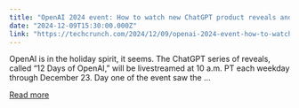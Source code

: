 ```yaml
---
title: "OpenAI 2024 event: How to watch new ChatGPT product reveals and demos"
date: "2024-12-09T15:30:00.000Z"
link: "https://techcrunch.com/2024/12/09/openai-2024-event-how-to-watch-new-chatgpt-product-reveals-and-demos/"
---
```


OpenAI is in the holiday spirit, it seems. The ChatGPT series of reveals, called “12 Days of OpenAI,” will be livestreamed at 10 a.m. PT each weekday through December 23. Day one of the event saw the ...

[Read more](https://techcrunch.com/2024/12/09/openai-2024-event-how-to-watch-new-chatgpt-product-reveals-and-demos/)
